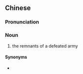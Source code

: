 {{also|余兵}}
==Chinese==
{{zh-forms|s=余兵}}

===Pronunciation===
{{zh-pron
|m=yúbīng
|c=jyu4 bing1
|cat=n
}}

===Noun===
{{zh-noun}}

# {{lb|zh|literary}} the remnants of a defeated army

====Synonyms====
* {{zh-l|殘兵}}